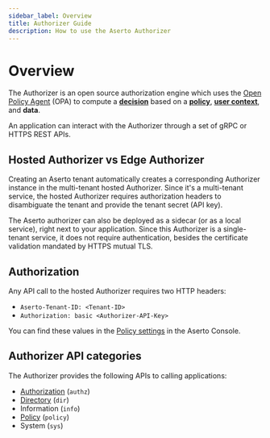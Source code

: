 ```yaml
---
sidebar_label: Overview
title: Authorizer Guide
description: How to use the Aserto Authorizer
---
```


# Overview

The Authorizer is an open source authorization engine which uses the
[Open Policy Agent](https://www.openpolicyagent.org) (OPA) to
compute a [**decision**](/docs/overview/policy#decision) based on a [**policy**](/docs/overview/policy),
[**user context**](/docs/overview/policy#user-context), and **data**.

An application can interact with the Authorizer through a set of gRPC or HTTPS REST APIs.

## Hosted Authorizer vs Edge Authorizer

Creating an Aserto tenant automatically creates a corresponding Authorizer instance in the multi-tenant hosted Authorizer. Since it's a multi-tenant service, the hosted Authorizer requires authorization headers to disambiguate the tenant and provide the tenant secret (API key).

The Aserto authorizer can also be deployed as a sidecar (or as a local service), right next to your application. Since this Authorizer is a single-tenant service, it does not require authentication, besides the certificate validation mandated by HTTPS mutual TLS.

## Authorization

Any API call to the hosted Authorizer requires two HTTP headers:

- `Aserto-Tenant-ID: <Tenant-ID>`
- `Authorization: basic <Authorizer-API-Key>`

You can find these values in the [Policy settings](/docs/aserto-console/view-policies#viewing-policy-settings)
in the Aserto Console.

## Authorizer API categories

The Authorizer provides the following APIs to calling applications:

- [Authorization](/docs/authorizer-guide/authz) (`authz`)
- [Directory](/docs/authorizer-guide/dir) (`dir`)
- Information (`info`)
- [Policy](/docs/authorizer-guide/policy) (`policy`)
- System (`sys`)
